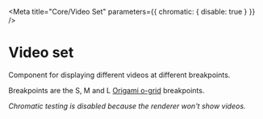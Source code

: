 
<Meta title="Core/Video Set" parameters={{ chromatic: { disable: true } }} />

# Video set

Component for displaying different videos at different breakpoints.

Breakpoints are the S, M and L [Origami o-grid](https://github.com/Financial-Times/o-grid) breakpoints.

_Chromatic testing is disabled because the renderer won't show videos._

<Preview>
  <Story name="Example">
    <VideoSet
      alt="Demo video set video"
      sources={{
        small: {
          url: 'https://ig.ft.com/india-pollution/videos/india-china-pollution-mobile.mp4',
          poster: 'https://ig.ft.com/india-pollution/videos/poster-mobile.jpg',
          type: 'video/mp4',
        },
        medium: {
          url: 'https://ig.ft.com/india-pollution/videos/india-china-pollution-large.mp4',
          poster: 'https://ig.ft.com/india-pollution/videos/poster-desktop.jpg',
          type: 'video/mp4',
        },
        large: {
          url: 'https://ig.ft.com/india-pollution/videos/india-china-pollution-large.mp4',
          poster: 'https://ig.ft.com/india-pollution/videos/poster-desktop.jpg',
          type: 'video/mp4',
        },
      }}
    />
  </Story>
</Preview>
